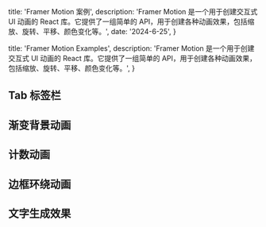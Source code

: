   title: 'Framer Motion 案例',
  description:
    'Framer Motion 是一个用于创建交互式 UI 动画的 React 库。它提供了一组简单的 API，用于创建各种动画效果，包括缩放、旋转、平移、颜色变化等。',
  date: '2024-6-25',
}

  title: 'Framer Motion Examples',
  description:
    'Framer Motion 是一个用于创建交互式 UI 动画的 React 库。它提供了一组简单的 API，用于创建各种动画效果，包括缩放、旋转、平移、颜色变化等。',
}


## Tab 标签栏

<CodePreview path="framer-motion/tab" />

## 渐变背景动画

<CodePreview path="framer-motion/background-gradient-animation" />

## 计数动画

<CodePreview path="framer-motion/counter" />

## 边框环绕动画

<CodePreview path="framer-motion/moving-border" />

## 文字生成效果

<CodePreview path="framer-motion/text-generate-effect" />
